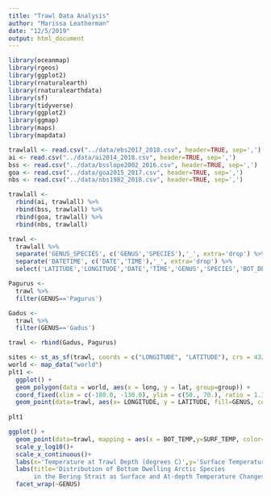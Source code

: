 ```yaml
---
title: "Trawl Data Analysis"
author: "Marissa Leatherman"
date: "12/5/2019"
output: html_document
---
```


```r
library(oceanmap)
library(rgeos)
library(ggplot2)
library(rnaturalearth)
library(rnaturalearthdata)
library(sf)
library(tidyverse)
library(ggplot2)
library(ggmap)
library(maps)
library(mapdata)


```



```r

trawlall <- read.csv("../data/ebs2017_2018.csv", header=TRUE, sep=',')
ai <- read.csv("../data/ai2014_2018.csv", header=TRUE, sep=',')
bss <- read.csv("../data/bsslope2002_2016.csv", header=TRUE, sep=',')
goa <- read.csv("../data/goa2015_2017.csv", header=TRUE, sep=',')
nbs <- read.csv("../data/nbs1982_2018.csv", header=TRUE, sep=',')

trawlall <- 
  rbind(ai, trawlall) %>% 
  rbind(bss, trawlall) %>% 
  rbind(goa, trawlall) %>% 
  rbind(nbs, trawlall)

```

```r
trawl <- 
  trawlall %>% 
  separate('GENUS_SPECIES', c('GENUS','SPECIES'),'_', extra='drop') %>%
  separate('DATETIME', c('DATE','TIME'),'_', extra='drop') %>%
  select('LATITUDE','LONGITUDE','DATE','TIME','GENUS','SPECIES','BOT_DEPTH','BOT_TEMP', 'SURF_TEMP')

Pagurus <- 
  trawl %>% 
  filter(GENUS=='Pagurus')

Gadus <-
  trawl %>% 
  filter(GENUS=='Gadus')

trawl <- rbind(Gadus, Pagurus)
```

```r

sites <- st_as_sf(trawl, coords = c("LONGITUDE", "LATITUDE"), crs = 4326, agr = "constant")
world <- map_data("world")
plt1 <- 
  ggplot() +
  geom_polygon(data = world, aes(x = long, y = lat, group=group)) +
  coord_fixed(xlim = c(-180.0, -130.0), ylim = c(50., 70.), ratio = 1.3) +
  geom_point(data=trawl, aes(x= LONGITUDE, y = LATITUDE, fill=GENUS, color=GENUS), alpha = 0.3)
  
plt1

```


```r
ggplot() +
  geom_point(data=trawl, mapping = aes(x = BOT_TEMP,y=SURF_TEMP, color=GENUS), alpha = 0.3)+
  scale_y_log10()+
  scale_x_continuous()+
  labs(x='Temperature at Trawl Depth (degrees C)',y='Surface Temperature (degrees C))')+
  labs(title='Distribution of Bottom Dwelling Arctic Species 
       in the Bering Strait as Surface and At-depth Temperature Changes')+
  facet_wrap(~GENUS)


```

